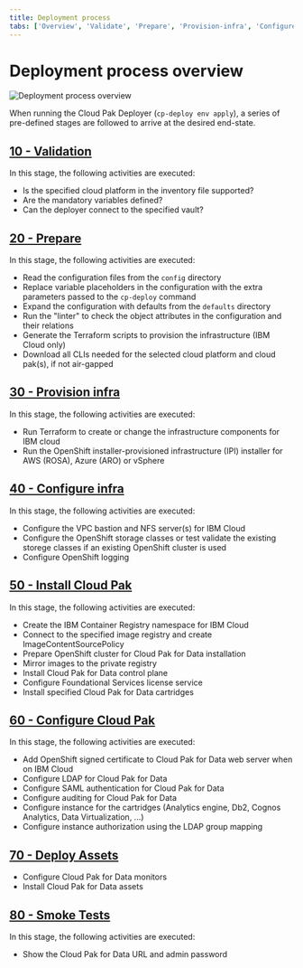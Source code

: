 ```yaml
---
title: Deployment process
tabs: ['Overview', 'Validate', 'Prepare', 'Provision-infra', 'Configure-infra', 'Install-cloud-pak', 'Configure-cloud-pak', 'Deploy-assets', 'Smoke-tests']
---
```

# Deployment process overview

![Deployment process overview](provisioning-process.png)

When running the Cloud Pak Deployer (`cp-deploy env apply`), a series of pre-defined stages are followed to arrive at the desired end-state.

## [10 - Validation](/cpd-design/process/validate)
In this stage, the following activities are executed:
* Is the specified cloud platform in the inventory file supported?
* Are the mandatory variables defined?
* Can the deployer connect to the specified vault?

## [20 - Prepare](/cpd-design/process/prepare)
In this stage, the following activities are executed:
* Read the configuration files from the `config` directory
* Replace variable placeholders in the configuration with the extra parameters passed to the `cp-deploy` command
* Expand the configuration with defaults from the `defaults` directory
* Run the "linter" to check the object attributes in the configuration and their relations
* Generate the Terraform scripts to provision the infrastructure (IBM Cloud only)
* Download all CLIs needed for the selected cloud platform and cloud pak(s), if not air-gapped

## [30 - Provision infra](/cpd-design/process/provision-infra)
In this stage, the following activities are executed:
* Run Terraform to create or change the infrastructure components for IBM cloud
* Run the OpenShift installer-provisioned infrastructure (IPI) installer for AWS (ROSA), Azure (ARO) or vSphere

## [40 - Configure infra](/cpd-design/process/configure-infra)
In this stage, the following activities are executed:
* Configure the VPC bastion and NFS server(s) for IBM Cloud
* Configure the OpenShift storage classes or test validate the existing storege classes if an existing OpenShift cluster is used
* Configure OpenShift logging

## [50 - Install Cloud Pak](/cpd-design/process/install-cloud-pak)
In this stage, the following activities are executed:
* Create the IBM Container Registry namespace for IBM Cloud
* Connect to the specified image registry and create ImageContentSourcePolicy
* Prepare OpenShift cluster for Cloud Pak for Data installation
* Mirror images to the private registry
* Install Cloud Pak for Data control plane
* Configure Foundational Services license service
* Install specified Cloud Pak for Data cartridges

## [60 - Configure Cloud Pak](/cpd-design/process/configure-cloud-pak)
In this stage, the following activities are executed:
* Add OpenShift signed certificate to Cloud Pak for Data web server when on IBM Cloud
* Configure LDAP for Cloud Pak for Data
* Configure SAML authentication for Cloud Pak for Data
* Configure auditing for Cloud Pak for Data
* Configure instance for the cartridges (Analytics engine, Db2, Cognos Analytics, Data Virtualization, ...)
* Configure instance authorization using the LDAP group mapping

## [70 - Deploy Assets](/cpd-design/process/deploy-assets)
* Configure Cloud Pak for Data monitors
* Install Cloud Pak for Data assets

## [80 - Smoke Tests](/cpd-design/process/smoke-tests)
In this stage, the following activities are executed:
* Show the Cloud Pak for Data URL and admin password